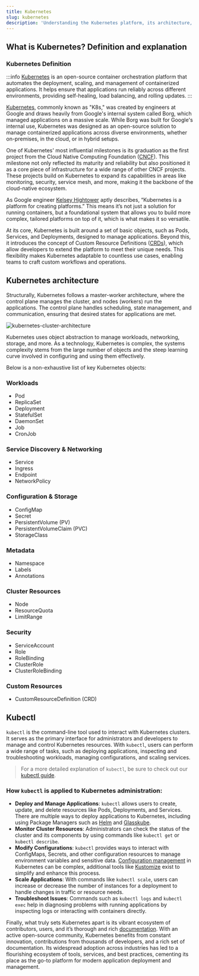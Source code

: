 ```yaml
---
title: Kubernetes
slug: kubernetes
description: 'Understanding the Kubernetes platform, its architecture, and its role in modern application deployment'
---
```



## What is Kubernetes? Definition and explanation

### Kubernetes Definition

:::info
[Kubernetes](https://kubernetes.io/) is an open-source container orchestration platform that automates the deployment, scaling, and management of containerized applications. It helps ensure that applications run reliably across different environments, providing self-healing, load balancing, and rolling updates.
:::

[Kubernetes](https://kubernetes.io/), commonly known as "K8s," was created by engineers at Google and draws heavily from Google's internal system called Borg, which managed applications on a massive scale. While Borg was built for Google's internal use, Kubernetes was designed as an open-source solution to manage containerized applications across diverse environments, whether on-premises, in the cloud, or in hybrid setups.

One of Kubernetes' most influential milestones is its graduation as the first project from the Cloud Native Computing Foundation ([CNCF](https://www.cncf.io/)). This milestone not only reflected its maturity and reliability but also positioned it as a core piece of infrastructure for a wide range of other CNCF projects. These projects build on Kubernetes to expand its capabilities in areas like monitoring, security, service mesh, and more, making it the backbone of the cloud-native ecosystem.

As Google engineer [Kelsey Hightower](https://x.com/kelseyhightower/status/935252923721793536?lang=en) aptly describes, “Kubernetes is a platform for creating platforms.” This means it’s not just a solution for running containers, but a foundational system that allows you to build more complex, tailored platforms on top of it, which is what makes it so versatile.

At its core, Kubernetes is built around a set of basic objects, such as Pods, Services, and Deployments, designed to manage applications. Beyond this, it introduces the concept of Custom Resource Definitions ([CRDs](https://kubernetes.io/docs/concepts/extend-kubernetes/api-extension/custom-resources/)), which allow developers to extend the platform to meet their unique needs. This flexibility makes Kubernetes adaptable to countless use cases, enabling teams to craft custom workflows and operations.

<DefaultCTA />

## Kubernetes architecture

Structurally, Kubernetes follows a master-worker architecture, where the control plane manages the cluster, and nodes (workers) run the applications. The control plane handles scheduling, state management, and communication, ensuring that desired states for applications are met.

![kubernetes-cluster-architecture](https://github.com/user-attachments/assets/f589dc1a-d548-4875-b96b-848f69d67308)

Kubernetes uses object abstraction to manage workloads, networking, storage, and more. As a technology, Kubernetes is complex, the systems complexity stems from the large number of objects and the steep learning curve involved in configuring and using them effectively.

Below is a non-exhaustive list of key Kubernetes objects:

### Workloads
- Pod
- ReplicaSet
- Deployment
- StatefulSet
- DaemonSet
- Job
- CronJob

### Service Discovery & Networking
- Service
- Ingress
- Endpoint
- NetworkPolicy

### Configuration & Storage
- ConfigMap
- Secret
- PersistentVolume (PV)
- PersistentVolumeClaim (PVC)
- StorageClass

### Metadata
- Namespace
- Labels
- Annotations

### Cluster Resources
- Node
- ResourceQuota
- LimitRange

### Security
- ServiceAccount
- Role
- RoleBinding
- ClusterRole
- ClusterRoleBinding

### Custom Resources
- CustomResourceDefinition (CRD)

## Kubectl

`kubectl` is the command-line tool used to interact with Kubernetes clusters. It serves as the primary interface for administrators and developers to manage and control Kubernetes resources. With `kubectl`, users can perform a wide range of tasks, such as deploying applications, inspecting and troubleshooting workloads, managing configurations, and scaling services.

> For a more detailed explanation of `kubectl`, be sure to check out our [kubectl guide](/guides/kubectl/).

### How `kubectl` is applied to Kubernetes administration:

-   **Deploy and Manage Applications**: `kubectl` allows users to create, update, and delete resources like Pods, Deployments, and Services. There are multiple ways to deploy applications to Kubernetes, including using Package Managers such as [Helm](/glossary/helm/) and [Glasskube](/products/package-manager/).
-   **Monitor Cluster Resources**: Administrators can check the status of the cluster and its components by using commands like `kubectl get` or `kubectl describe`.
-   **Modify Configurations**: `kubectl` provides ways to interact with ConfigMaps, Secrets, and other configuration resources to manage environment variables and sensitive data. [Configuration management](/glossary/kubernetes-configuration-management/) in Kubernetes can be complex, additional tools like [Kustomize](/glossary/kustomize/) exist to simplify and enhance this process.
-   **Scale Applications**: With commands like `kubectl scale`, users can increase or decrease the number of instances for a deployment to handle changes in traffic or resource needs.
-   **Troubleshoot Issues**: Commands such as `kubectl logs` and `kubectl exec` help in diagnosing problems with running applications by inspecting logs or interacting with containers directly.

Finally, what truly sets Kubernetes apart is its vibrant ecosystem of contributors, users, and it’s thorough and rich [documentation](https://kubernetes.io/docs/home/). With an active open-source community, Kubernetes benefits from constant innovation, contributions from thousands of developers, and a rich set of documentation. Its widespread adoption across industries has led to a flourishing ecosystem of tools, services, and best practices, cementing its place as the go-to platform for modern application deployment and management.

<DefaultCTA />
